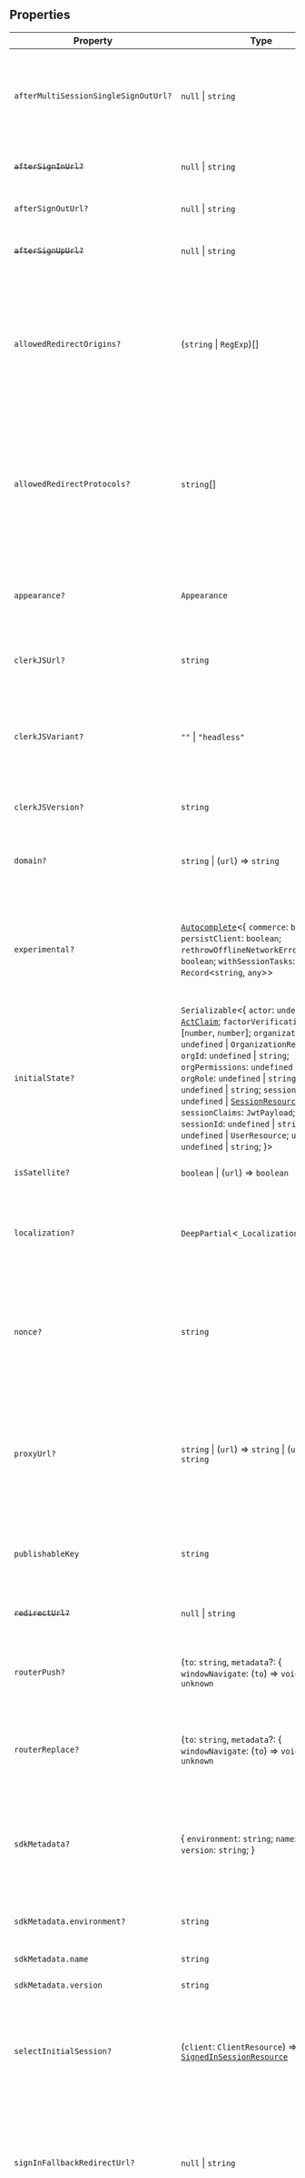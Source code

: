 ## Properties

| Property                                                                            | Type                                                                                                                                                                                                                                                                                                                                                                                                                                                                                                                                                                                                          | Description                                                                                                                                                                                                                                                                                                                                                                                                 |
| ----------------------------------------------------------------------------------- | ------------------------------------------------------------------------------------------------------------------------------------------------------------------------------------------------------------------------------------------------------------------------------------------------------------------------------------------------------------------------------------------------------------------------------------------------------------------------------------------------------------------------------------------------------------------------------------------------------------- | ----------------------------------------------------------------------------------------------------------------------------------------------------------------------------------------------------------------------------------------------------------------------------------------------------------------------------------------------------------------------------------------------------------- |
| <a id="aftermultisessionsinglesignouturl"></a> `afterMultiSessionSingleSignOutUrl?` | `null` \| `string`                                                                                                                                                                                                                                                                                                                                                                                                                                                                                                                                                                                            | Full URL or path to navigate after signing out the current user is complete. This option applies to multi-session applications.                                                                                                                                                                                                                                                                             |
| <a id="aftersigninurl"></a> ~~`afterSignInUrl?`~~                                   | `null` \| `string`                                                                                                                                                                                                                                                                                                                                                                                                                                                                                                                                                                                            | **Deprecated** Use `fallbackRedirectUrl` or `forceRedirectUrl` instead.                                                                                                                                                                                                                                                                                                                                     |
| <a id="aftersignouturl"></a> `afterSignOutUrl?`                                     | `null` \| `string`                                                                                                                                                                                                                                                                                                                                                                                                                                                                                                                                                                                            | Full URL or path to navigate after successful sign out.                                                                                                                                                                                                                                                                                                                                                     |
| <a id="aftersignupurl"></a> ~~`afterSignUpUrl?`~~                                   | `null` \| `string`                                                                                                                                                                                                                                                                                                                                                                                                                                                                                                                                                                                            | **Deprecated** Use `fallbackRedirectUrl` or `forceRedirectUrl` instead.                                                                                                                                                                                                                                                                                                                                     |
| <a id="allowedredirectorigins"></a> `allowedRedirectOrigins?`                       | (`string` \| `RegExp`)[]                                                                                                                                                                                                                                                                                                                                                                                                                                                                                                                                                                                      | An optional array of domains to validate user-provided redirect URLs against. If no match is made, the redirect is considered unsafe and the default redirect will be used with a warning logged in the console.                                                                                                                                                                                            |
| <a id="allowedredirectprotocols"></a> `allowedRedirectProtocols?`                   | `string`[]                                                                                                                                                                                                                                                                                                                                                                                                                                                                                                                                                                                                    | An optional array of protocols to validate user-provided redirect URLs against. If no match is made, the redirect is considered unsafe and the default redirect will be used with a warning logged in the console.                                                                                                                                                                                          |
| <a id="appearance"></a> `appearance?`                                               | `Appearance`                                                                                                                                                                                                                                                                                                                                                                                                                                                                                                                                                                                                  | Optional object to style your components. Will only affect [Clerk Components](/docs/components/overview) and not [Account Portal](/docs/customization/account-portal/overview) pages.                                                                                                                                                                                                                       |
| <a id="clerkjsurl"></a> `clerkJSUrl?`                                               | `string`                                                                                                                                                                                                                                                                                                                                                                                                                                                                                                                                                                                                      | Define the URL that `@clerk/clerk-js` should be hot-loaded from                                                                                                                                                                                                                                                                                                                                             |
| <a id="clerkjsvariant"></a> `clerkJSVariant?`                                       | `""` \| `"headless"`                                                                                                                                                                                                                                                                                                                                                                                                                                                                                                                                                                                          | If your web application only uses Control components, you can set this value to `'headless'` and load a minimal ClerkJS bundle for optimal page performance.                                                                                                                                                                                                                                                |
| <a id="clerkjsversion"></a> `clerkJSVersion?`                                       | `string`                                                                                                                                                                                                                                                                                                                                                                                                                                                                                                                                                                                                      | Define the npm version for `@clerk/clerk-js`                                                                                                                                                                                                                                                                                                                                                                |
| <a id="domain"></a> `domain?`                                                       | `string` \| (`url`) => `string`                                                                                                                                                                                                                                                                                                                                                                                                                                                                                                                                                                               | **Required if your application is a satellite application**. Sets the domain of the satellite application.                                                                                                                                                                                                                                                                                                  |
| <a id="experimental"></a> `experimental?`                                           | [`Autocomplete`](../../types/type-aliases/autocomplete.mdx)\<\{ `commerce`: `boolean`; `persistClient`: `boolean`; `rethrowOfflineNetworkErrors`: `boolean`; `withSessionTasks`: `boolean`; \}, `Record`\<`string`, `any`\>\>                                                                                                                                                                                                                                                                                                                                                                                 | Enable experimental flags to gain access to new features. These flags are not guaranteed to be stable and may change drastically in between patch or minor versions.                                                                                                                                                                                                                                        |
| <a id="initialstate"></a> `initialState?`                                           | `Serializable`\<\{ `actor`: `undefined` \| [`ActClaim`](../../types/interfaces/act-claim.mdx); `factorVerificationAge`: \[`number`, `number`\]; `organization`: `undefined` \| `OrganizationResource`; `orgId`: `undefined` \| `string`; `orgPermissions`: `undefined` \| `string`[]; `orgRole`: `undefined` \| `string`; `orgSlug`: `undefined` \| `string`; `session`: `undefined` \| [`SessionResource`](../../types/interfaces/session-resource.mdx); `sessionClaims`: `JwtPayload`; `sessionId`: `undefined` \| `string`; `user`: `undefined` \| `UserResource`; `userId`: `undefined` \| `string`; \}\> | Provide an initial state of the Clerk client during server-side rendering. You don't need to set this value yourself unless you're [developing an SDK](/docs/references/sdk/overview).                                                                                                                                                                                                                      |
| <a id="issatellite"></a> `isSatellite?`                                             | `boolean` \| (`url`) => `boolean`                                                                                                                                                                                                                                                                                                                                                                                                                                                                                                                                                                             | Whether the application is a satellite application.                                                                                                                                                                                                                                                                                                                                                         |
| <a id="localization"></a> `localization?`                                           | `DeepPartial`\<`_LocalizationResource`\>                                                                                                                                                                                                                                                                                                                                                                                                                                                                                                                                                                      | Optional object to localize your components. Will only affect [Clerk Components](/docs/components/overview) and not [Account Portal](/docs/customization/account-portal/overview) pages.                                                                                                                                                                                                                    |
| <a id="nonce"></a> `nonce?`                                                         | `string`                                                                                                                                                                                                                                                                                                                                                                                                                                                                                                                                                                                                      | This nonce value will be passed through to the `@clerk/clerk-js` script tag. Use it to implement a [strict-dynamic CSP](/docs/security/clerk-csp#implementing-a-strict-dynamic-csp). Requires the `dynamic` prop to also be set.                                                                                                                                                                            |
| <a id="proxyurl"></a> `proxyUrl?`                                                   | `string` \| (`url`) => `string` \| (`url`) => `string`                                                                                                                                                                                                                                                                                                                                                                                                                                                                                                                                                        | The URL that Clerk will proxy requests to. Required for applications that run behind a reverse proxy. Can be either a relative path (`/__clerk`) or a full URL (`https://<your-domain>/__clerk`).                                                                                                                                                                                                           |
| <a id="publishablekey"></a> `publishableKey`                                        | `string`                                                                                                                                                                                                                                                                                                                                                                                                                                                                                                                                                                                                      | The Clerk Publishable Key for your instance. This can be found on the [API keys](https://dashboard.clerk.com/last-active?path=api-keys) page in the Clerk Dashboard.                                                                                                                                                                                                                                        |
| <a id="redirecturl"></a> ~~`redirectUrl?`~~                                         | `null` \| `string`                                                                                                                                                                                                                                                                                                                                                                                                                                                                                                                                                                                            | **Deprecated** Use `fallbackRedirectUrl` or `forceRedirectUrl` instead.                                                                                                                                                                                                                                                                                                                                     |
| <a id="routerpush"></a> `routerPush?`                                               | (`to`: `string`, `metadata`?: \{ `windowNavigate`: (`to`) => `void`; \}) => `unknown`                                                                                                                                                                                                                                                                                                                                                                                                                                                                                                                         | A function which takes the destination path as an argument and performs a "push" navigation.                                                                                                                                                                                                                                                                                                                |
| <a id="routerreplace"></a> `routerReplace?`                                         | (`to`: `string`, `metadata`?: \{ `windowNavigate`: (`to`) => `void`; \}) => `unknown`                                                                                                                                                                                                                                                                                                                                                                                                                                                                                                                         | A function which takes the destination path as an argument and performs a "replace" navigation.                                                                                                                                                                                                                                                                                                             |
| <a id="sdkmetadata"></a> `sdkMetadata?`                                             | \{ `environment`: `string`; `name`: `string`; `version`: `string`; \}                                                                                                                                                                                                                                                                                                                                                                                                                                                                                                                                         | Contains information about the SDK that the host application is using. You don't need to set this value yourself unless you're [developing an SDK](/docs/references/sdk/overview).                                                                                                                                                                                                                          |
| `sdkMetadata.environment?`                                                          | `string`                                                                                                                                                                                                                                                                                                                                                                                                                                                                                                                                                                                                      | Typically this will be the `NODE_ENV` that the SDK is currently running in.                                                                                                                                                                                                                                                                                                                                 |
| `sdkMetadata.name`                                                                  | `string`                                                                                                                                                                                                                                                                                                                                                                                                                                                                                                                                                                                                      | The npm package name of the SDK.                                                                                                                                                                                                                                                                                                                                                                            |
| `sdkMetadata.version`                                                               | `string`                                                                                                                                                                                                                                                                                                                                                                                                                                                                                                                                                                                                      | The npm package version of the SDK.                                                                                                                                                                                                                                                                                                                                                                         |
| <a id="selectinitialsession"></a> `selectInitialSession?`                           | (`client`: `ClientResource`) => `null` \| [`SignedInSessionResource`](../../types/type-aliases/signed-in-session-resource.mdx)                                                                                                                                                                                                                                                                                                                                                                                                                                                                                | By default, the last signed-in session is used during client initialization. This option allows you to override that behavior, e.g. by selecting a specific session.                                                                                                                                                                                                                                        |
| <a id="signinfallbackredirecturl"></a> `signInFallbackRedirectUrl?`                 | `null` \| `string`                                                                                                                                                                                                                                                                                                                                                                                                                                                                                                                                                                                            | The fallback URL to redirect to after the user signs in, if there's no `redirect_url` in the path already. Defaults to `/`. It's recommended to use the [environment variable](/docs/deployments/clerk-environment-variables#sign-in-and-sign-up-redirects) instead.                                                                                                                                        |
| <a id="signinforceredirecturl"></a> `signInForceRedirectUrl?`                       | `null` \| `string`                                                                                                                                                                                                                                                                                                                                                                                                                                                                                                                                                                                            | If provided, this URL will always be redirected to after the user signs in. It's recommended to use the [environment variable](/docs/deployments/clerk-environment-variables#sign-in-and-sign-up-redirects) instead.                                                                                                                                                                                        |
| <a id="signinurl"></a> `signInUrl?`                                                 | `string`                                                                                                                                                                                                                                                                                                                                                                                                                                                                                                                                                                                                      | This URL will be used for any redirects that might happen and needs to point to your primary application on the client-side. This option is optional for production instances. **It is required to be set for a satellite application in a development instance**. It's recommended to use [the environment variable](/docs/deployments/clerk-environment-variables#sign-in-and-sign-up-redirects) instead. |
| <a id="signupfallbackredirecturl"></a> `signUpFallbackRedirectUrl?`                 | `null` \| `string`                                                                                                                                                                                                                                                                                                                                                                                                                                                                                                                                                                                            | The fallback URL to redirect to after the user signs up, if there's no `redirect_url` in the path already. Defaults to `/`. It's recommended to use the [environment variable](/docs/deployments/clerk-environment-variables#sign-in-and-sign-up-redirects) instead.                                                                                                                                        |
| <a id="signupforceredirecturl"></a> `signUpForceRedirectUrl?`                       | `null` \| `string`                                                                                                                                                                                                                                                                                                                                                                                                                                                                                                                                                                                            | If provided, this URL will always be redirected to after the user signs up. It's recommended to use the [environment variable](/docs/deployments/clerk-environment-variables#sign-in-and-sign-up-redirects) instead.                                                                                                                                                                                        |
| <a id="signupurl"></a> `signUpUrl?`                                                 | `string`                                                                                                                                                                                                                                                                                                                                                                                                                                                                                                                                                                                                      | This URL will be used for any redirects that might happen and needs to point to your primary application on the client-side. This option is optional for production instances but **must be set for a satellite application in a development instance**. It's recommended to use [the environment variable](/docs/deployments/clerk-environment-variables#sign-in-and-sign-up-redirects) instead.           |
| <a id="standardbrowser"></a> `standardBrowser?`                                     | `boolean`                                                                                                                                                                                                                                                                                                                                                                                                                                                                                                                                                                                                     | By default, ClerkJS is loaded with the assumption that cookies can be set (browser setup). On native platforms this value must be set to `false`.                                                                                                                                                                                                                                                           |
| <a id="supportemail"></a> `supportEmail?`                                           | `string`                                                                                                                                                                                                                                                                                                                                                                                                                                                                                                                                                                                                      | Optional support email for display in authentication screens. Will only affect [Clerk Components](/docs/components/overview) and not [Account Portal](/docs/customization/account-portal/overview) pages.                                                                                                                                                                                                   |
| <a id="telemetry"></a> `telemetry?`                                                 | `false` \| \{ `debug`: `boolean`; `disabled`: `boolean`; \}                                                                                                                                                                                                                                                                                                                                                                                                                                                                                                                                                   | Controls whether or not Clerk will collect [telemetry data](/docs/telemetry). If set to `debug`, telemetry events are only logged to the console and not sent to Clerk.                                                                                                                                                                                                                                     |
| <a id="touchsession"></a> `touchSession?`                                           | `boolean`                                                                                                                                                                                                                                                                                                                                                                                                                                                                                                                                                                                                     | By default, the [Clerk Frontend API `touch` endpoint](/docs/reference/frontend-api/tag/Sessions#operation/touchSession) is called during page focus to keep the last active session alive. This option allows you to disable this behavior.                                                                                                                                                                 |
| <a id="waitlisturl"></a> `waitlistUrl?`                                             | `string`                                                                                                                                                                                                                                                                                                                                                                                                                                                                                                                                                                                                      | The full URL or path to the waitlist page. If `undefined`, will redirect to the [Account Portal waitlist page](/docs/account-portal/overview#waitlist).                                                                                                                                                                                                                                                     |
